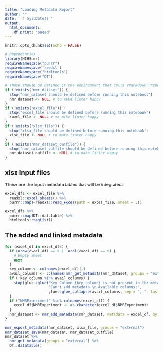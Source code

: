 ```yaml
---
title: "Loading Metadata Report"
author: ""
date: '`r Sys.Date()`'
output:
  html_document:
    df_print: "paged"
---
```


```r
knitr::opts_chunk$set(echo = FALSE)
```

```r
# Dependencies
library(NIHSnmr)
requireNamespace("purrr")
requireNamespace("readxl")
requireNamespace("htmltools")
requireNamespace("DT")
```


```r
# These should be defined in the environment that calls rmarkdown::render
if (!exists("nmr_dataset")) {
  stop("nmr_dataset should be defined before running this notebook")
  nmr_dataset <- NULL # to make linter happy
}
if (!exists("excel_file")) {
  stop("excel_file should be defined before running this notebook")
  excel_file <- NULL # to make linter happy
}
if (!exists("xlsx_file")) {
  stop("xlsx_file should be defined before running this notebook")
  xlsx_file <- NULL # to make linter happy
}
if (!exists("nmr_dataset_outfile")) {
  stop("nmr_dataset_outfile should be defined before running this notebook")
  nmr_dataset_outfile <- NULL # to make linter happy
}
```


## xlsx Input files

These are the input metadata tables that will be integrated:

```r
excel_dfs <- excel_file %>% 
  readxl::excel_sheets() %>%
  purrr::map(~readxl::read_excel(path = excel_file, sheet = .))
```


```r
excel_dfs %>%
  purrr::map(DT::datatable) %>%
  htmltools::tagList()
```


## The added and linked metadata

```r
for (excel_df in excel_dfs) {
  if (nrow(excel_df) == 0 || ncol(excel_df) == 0) {
    # Empty sheet
    next
  }
  key_column <- colnames(excel_df)[1]
  avail_columns <- colnames(nmr_get_metadata(nmr_dataset, groups = "external"))
  if (!key_column %in% avail_columns) {
    stop(glue::glue("Key Column {key_column} is not present in the metadata.",
                    "Can't add metadata.\n Available columns:",
                    glue::glue_collapse(avail_columns, sep = ", ", last = " and ")))
  }
  if ("NMRExperiment" %in% colnames(excel_df)) {
    excel_df$NMRExperiment <- as.character(excel_df$NMRExperiment)
  }
  nmr_dataset <- nmr_add_metadata(nmr_dataset, metadata = excel_df, by = key_column)
}
```

```r
nmr_export_metadata(nmr_dataset, xlsx_file, groups = "external")
nmr_dataset_save(nmr_dataset, nmr_dataset_outfile)
nmr_dataset %>%
  nmr_get_metadata(groups = "external") %>%
  DT::datatable()
```

